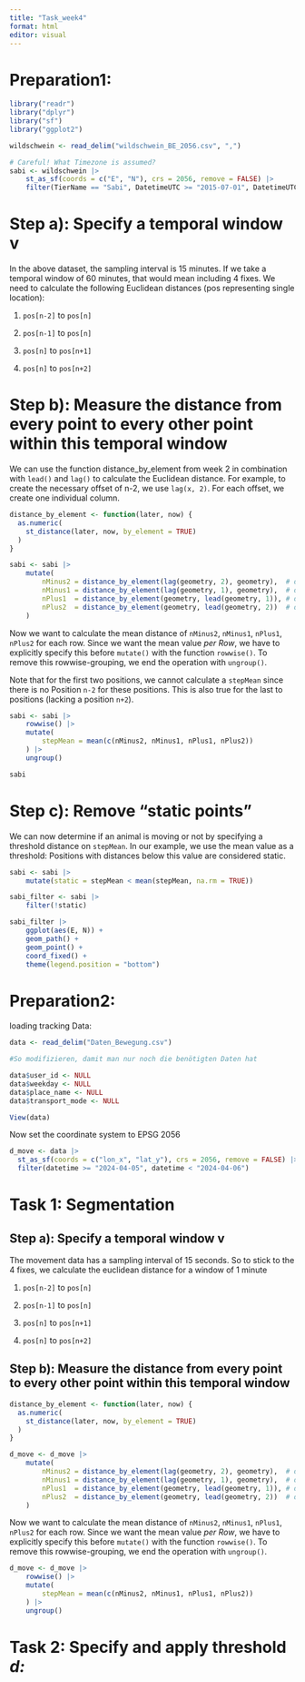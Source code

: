 ```yaml
---
title: "Task_week4"
format: html
editor: visual
---
```


# Preparation1:

```r
library("readr")
library("dplyr")
library("sf")
library("ggplot2")

wildschwein <- read_delim("wildschwein_BE_2056.csv", ",")

# Careful! What Timezone is assumed?
sabi <- wildschwein |>
    st_as_sf(coords = c("E", "N"), crs = 2056, remove = FALSE) |>
    filter(TierName == "Sabi", DatetimeUTC >= "2015-07-01", DatetimeUTC < "2015-07-03")
```

# **Step a): Specify a temporal window v**

In the above dataset, the sampling interval is 15 minutes. If we take a temporal window of 60 minutes, that would mean including 4 fixes. We need to calculate the following Euclidean distances (pos representing single location):

1.  `pos[n-2]` to `pos[n]`

2.  `pos[n-1]` to `pos[n]`

3.  `pos[n]` to `pos[n+1]`

4.  `pos[n]` to `pos[n+2]`

# **Step b): Measure the distance from every point to every other point within this temporal window**

We can use the function distance_by_element from week 2 in combination with `lead()` and `lag()` to calculate the Euclidean distance. For example, to create the necessary offset of n-2, we use `lag(x, 2)`. For each offset, we create one individual column.

```r
distance_by_element <- function(later, now) {
  as.numeric(
    st_distance(later, now, by_element = TRUE)
  )
}

sabi <- sabi |>
    mutate(
        nMinus2 = distance_by_element(lag(geometry, 2), geometry),  # distance to pos -30 minutes
        nMinus1 = distance_by_element(lag(geometry, 1), geometry),  # distance to pos -15 minutes
        nPlus1  = distance_by_element(geometry, lead(geometry, 1)), # distance to pos +15 mintues
        nPlus2  = distance_by_element(geometry, lead(geometry, 2))  # distance to pos +30 minutes
    )
```

Now we want to calculate the mean distance of `nMinus2`, `nMinus1`, `nPlus1`, `nPlus2` for each row. Since we want the mean value *per Row*, we have to explicitly specify this before `mutate()` with the function `rowwise()`. To remove this rowwise-grouping, we end the operation with `ungroup()`.

Note that for the first two positions, we cannot calculate a `stepMean` since there is no Position `n-2` for these positions. This is also true for the last to positions (lacking a position `n+2`).

```r
sabi <- sabi |>
    rowwise() |>
    mutate(
        stepMean = mean(c(nMinus2, nMinus1, nPlus1, nPlus2))
    ) |>
    ungroup()

sabi
```

# **Step c): Remove "static points"**

We can now determine if an animal is moving or not by specifying a threshold distance on `stepMean`. In our example, we use the mean value as a threshold: Positions with distances below this value are considered static.

```r
sabi <- sabi |>
    mutate(static = stepMean < mean(stepMean, na.rm = TRUE))

sabi_filter <- sabi |>
    filter(!static)

sabi_filter |>
    ggplot(aes(E, N)) +
    geom_path() +
    geom_point() +
    coord_fixed() +
    theme(legend.position = "bottom")
```

# Preparation2:

loading tracking Data:

```r
data <- read_delim("Daten_Bewegung.csv")

#So modifizieren, damit man nur noch die benötigten Daten hat

data$user_id <- NULL
data$weekday <- NULL
data$place_name <- NULL
data$transport_mode <- NULL

View(data)
```

Now set the coordinate system to EPSG 2056

```r
d_move <- data |>
  st_as_sf(coords = c("lon_x", "lat_y"), crs = 2056, remove = FALSE) |>
  filter(datetime >= "2024-04-05", datetime < "2024-04-06")
```

# Task 1: Segmentation

## **Step a): Specify a temporal window v**

The movement data has a sampling interval of 15 seconds. So to stick to the 4 fixes, we calculate the euclidean distance for a window of 1 minute

1.  `pos[n-2]` to `pos[n]`

2.  `pos[n-1]` to `pos[n]`

3.  `pos[n]` to `pos[n+1]`

4.  `pos[n]` to `pos[n+2]`

## **Step b): Measure the distance from every point to every other point within this temporal window**

```r
distance_by_element <- function(later, now) {
  as.numeric(
    st_distance(later, now, by_element = TRUE)
  )
}

d_move <- d_move |>
    mutate(
        nMinus2 = distance_by_element(lag(geometry, 2), geometry),  # distance to pos -30 seconds
        nMinus1 = distance_by_element(lag(geometry, 1), geometry),  # distance to pos -15 seconds
        nPlus1  = distance_by_element(geometry, lead(geometry, 1)), # distance to pos +15 seconds
        nPlus2  = distance_by_element(geometry, lead(geometry, 2))  # distance to pos +30 seconds
    )
```

Now we want to calculate the mean distance of `nMinus2`, `nMinus1`, `nPlus1`, `nPlus2` for each row. Since we want the mean value *per Row*, we have to explicitly specify this before `mutate()` with the function `rowwise()`. To remove this rowwise-grouping, we end the operation with `ungroup()`.

```r
d_move <- d_move |>
    rowwise() |>
    mutate(
        stepMean = mean(c(nMinus2, nMinus1, nPlus1, nPlus2))
    ) |>
    ungroup()

```

# **Task 2: Specify and apply threshold *d:***
